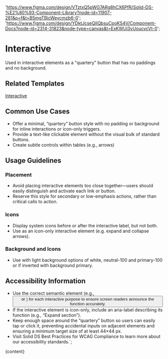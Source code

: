 

  'https://www.figma.com/design/VTztxQ5pWG7ARg8hCX6PfR/Solid-DS-%E2%80%93-Component-Library?node-id=11907-281&p=f&t=B5mgTBjcWeycmzb6-0';
  'https://www.figma.com/design/YDktJcseQIIQbsuCpoKS4V/Component-Docs?node-id=2314-31823&node-type=canvas&t=ExKWUj3vUoucvcVt-0';

# Interactive

Used in interactive elements as a "quartery" button that has no paddings and no background.

<DefaultStory />

<DocumentationLinks storybookLink="${storybookLink}" figmaLibrary="${figmaLibrary}" figmaDocs="${figmaDocs}" />

## Related Templates

[Interactive](?path=/docs/templates-interactive--docs)

## Common Use Cases

- Offer a minimal, “quartery” button style with no padding or background for inline interactions or icon-only triggers.
- Provide a text-like clickable element without the visual bulk of standard buttons.
- Create subtle controls within tables (e.g., arrows)

## Usage Guidelines

### Placement

- Avoid placing interactive elements too close together—users should easily distinguish and activate each link or button.
- Reserve this style for secondary or low-emphasis actions, rather than critical calls to action.

### Icons

- Display system icons before or after the interactive label, but not both.
- Use as an icon-only interactive element (e.g. expand and collapse arrows).

### Background and Icons

- Use with light background options of white, neutral-100 and primary-100 or if inverted with background primary.

## Accessibility Information

- Use the correct semantic element (e.g., <button> or <a>) for each interactive purpose to ensure screen readers announce the function accurately.
- If the interactive element is icon-only, include an aria-label describing its function (e.g., “Expand section”).
- Keep enough space around the “quartery” button so users can easily tap or click it, preventing accidental inputs on adjacent elements and ensuring a minimum target size of at least 44×44 px.
- Visit <sd-link href="https://www.figma.com/design/YDktJcseQIIQbsuCpoKS4V/Component-Docs?node-id=10708-5011&t=Z1FxSGWkmXG5r5sw-4" target="_blank">Solid DS Best Practices for WCAG Compliance</sd-link> to learn more about our accessibility standards.`;

<Meta title="Styles/sd-interactive/Overview" />

<OverviewFormatter story={InteractiveStories.Default}>{content}</OverviewFormatter>
